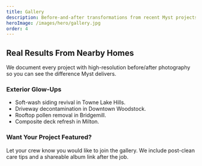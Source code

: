 ```yaml
---
title: Gallery
description: Before-and-after transformations from recent Myst projects.
heroImage: /images/hero/gallery.jpg
order: 4
---
```


## Real Results From Nearby Homes

We document every project with high-resolution before/after photography so you can see the difference Myst delivers.

### Exterior Glow-Ups

- Soft-wash siding revival in Towne Lake Hills.
- Driveway decontamination in Downtown Woodstock.
- Rooftop pollen removal in Bridgemill.
- Composite deck refresh in Milton.

### Want Your Project Featured?

Let your crew know you would like to join the gallery. We include post-clean care tips and a shareable album link after the job.


